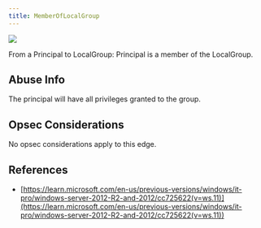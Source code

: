 ```yaml
---
title: MemberOfLocalGroup
---
```


<Frame>
  <img src="/hc/images/image-2-1.png"/>
</Frame>


From a Principal to LocalGroup: Principal is a member of the LocalGroup.

Abuse Info[](#heading-1)
------------------------

The principal will have all privileges granted to the group.

Opsec Considerations[](#heading-2)
----------------------------------

No opsec considerations apply to this edge.

References[](#heading-3)
------------------------

* [https://learn.microsoft.com/en-us/previous-versions/windows/it-pro/windows-server-2012-R2-and-2012/cc725622(v=ws.11)](https://learn.microsoft.com/en-us/previous-versions/windows/it-pro/windows-server-2012-R2-and-2012/cc725622(v=ws.11))

